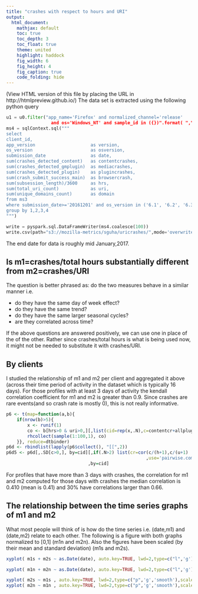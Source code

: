 ```yaml
---
title: "crashes with respect to hours and URI"
output:
  html_document:
    mathjax: default
    toc: true
    toc_depth: 3
    toc_float: true
    theme: united
    highlight: haddock
    fig_width: 6
    fig_height: 4
    fig_caption: true
    code_folding: hide
---
```

(View HTML version of this file by placing the URL in http://htmlpreview.github.io/)
The data set is extracted using the following python query

```python
u1 = u0.filter("app_name='Firefox' and normalized_channel='release'
                 and os='Windows_NT' and sample_id in ({})".format( ",".join(samplechar)))
ms4 = sqlContext.sql("""
select 
client_id,
app_version                     as version,
os_version                      as osversion,
submission_date                 as date,
sum(crashes_detected_content)   as contentcrashes,
sum(crashes_detected_gmplugin)  as mediacrashes,
sum(crashes_detected_plugin)    as plugincrashes,
sum(crash_submit_success_main)  as browsercrash,
sum(subsession_length)/3600     as hrs,
sum(total_uri_count)            as uri,
sum(unique_domains_count)       as domain
from ms3
where submission_date>='20161201' and os_version in ('6.1', '6.2', '6.3', '10.0')
group by 1,2,3,4
""")

write = pyspark.sql.DataFrameWriter(ms4.coalesce(100))
write.csv(path="s3://mozilla-metrics/sguha/uricrashes/",mode='overwrite',nullValue="NA",header=True)
```

The end date for data is roughly mid January,2017.


## Is  m1=crashes/total hours substantially different from m2=crashes/URI

The question is better phrased as: do the two measures behave in a similar
manner i.e.

- do they have the same day of week effect?
- do they have the same trend?
- do they have the same larger seasonal cycles?
- are they correlated across time?

If the above questions are answered positively, we can use one in place of the
of the other. Rather since crashes/total hours is what is being used now, it
might not be needed to substitute it with crashes/URI.

## By clients

I studied the relationship of m1 and m2 per client and aggregated it above
(across their time period of activity in the dataset which is typically 16
days). For those profiles with at least 3 days of activity the kendall
correlation coefficient for m1 and m2 is greater than 0.9. Since crashes are
rare events(and so crash rate is mostly 0), this is not really informative.

```r
p6 <- t(map=function(a,b){
    if(nrow(b)>5){
        x <- runif(1)
        co <- b[hrs>0 & uri>0,][,list(cid=rep(x,.N),c=contentcr+allplugincr,u= uri,h=hrs)]
        rhcollect(sample(1:100,1), co)
    }}, reduce=dtbinder)
p6d <- rbindlist(lapply(p6$collect(), "[[",2))
p6d5 <- p6d[,.SD[c>0,], by=cid][,if(.N>2) list(cr=cor(c/(h+1),c/(u+1)
                                                     ,use='pairwise.complete.obs',method='kendall'))
                               ,by=cid]
```

For profiles that have more than 3 days with crashes, the correlation for m1 and
m2 computed for those days with crashes the median correlation is 0.410 (mean is
0.41) and 30% have correlations larger than 0.66.

## The relationship between the time series graphs of m1 and m2

What most people will think of is how do the time series i.e. (date,m1) and
(date,m2) relate to each other. The following is a figure with both graphs
normalized to [0,1] (m1n and m2n). Also the figures have been scaled (by their
mean and standard deviation) (m1s and m2s).



```r
xyplot( m1s + m2s ~ as.Date(date), auto.key=TRUE, lwd=2,type=c("l",'g'),scale=list(tick.num=20),data=p9d)
```

```r
xyplot( m1n + m2n ~ as.Date(date), auto.key=TRUE, lwd=2,type=c("l",'g'),scale=list(tick.num=20),data=p9d)
```


```r
xyplot( m2s ~ m1s , auto.key=TRUE, lwd=2,type=c("p",'g','smooth'),scale=list(tick.num=20),data=p9d[order(m1s),][m1n<0.4,],main="m2 scaled vs m1 scaled (for values <0.4)")
xyplot( m2n ~ m1n , auto.key=TRUE, lwd=2,type=c("p",'g','smooth'),scale=list(tick.num=20),data=p9d[order(m1n),][m1n<0.4,],main="m2 normalized vs m1 normalized (for values <0.4)")
```


